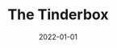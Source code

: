---
cover: "./ognivo.png"
date: "2022-01-01"
title: "The Tinderbox"
defer: false
slug: "/tinderbox"
areas:
  -  .

---